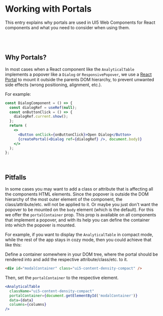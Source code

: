 
<Meta title="Working with Portals" />

# Working with Portals

This entry explains why portals are used in UI5 Web Components for React components and what you need to consider when using them.

<br />

<TableOfContent headingSelector="h2" />

<br />

## Why Portals?

In most cases when a React component like the `AnalyticalTable` implements a popover like a `Dialog` or `ResponsivePopover`, we use a [React Portal](https://react.dev/reference/react-dom/createPortal) to mount it outside the parents DOM hierarchy, to prevent unwanted side effects (wrong positioning, alignment, etc.).

For example:

```jsx
const DialogComponent = () => {
  const dialogRef = useRef(null);
  const onButtonClick = () => {
    dialogRef.current.show();
  };
  return (
    <>
      <Button onClick={onButtonClick}>Open Dialog</Button>
      {createPortal(<Dialog ref={dialogRef} />, document.body)}
    </>
  );
};
```

<br />

## Pitfalls

In some cases you may want to add a class or attribute that is affecting all the components HTML elements. Since the popover is outside the DOM hierarchy of the most outer element of the component, the class/attribute/etc. will not be applied to it.
Or maybe you just don't want the popover to be mounted on the `body` element (which is the default).
For this we offer the `portalContainer` prop. This prop is available on all components that implement a popover, and with its help you can define the container into which the popover is mounted.

For example, if you want to display the `AnalyticalTable` in compact mode, while the rest of the app stays in cozy mode, then you could achieve that like this:

Define a container somewhere in your DOM tree, where the portal should be rendered into and add the respective attribute/class/etc. to it.

```html
<div id="modalContainer" class="ui5-content-density-compact" />
```

Then, set the `portalContainer` to the respective element.

```jsx
<AnalyticalTable
  className="ui5-content-density-compact"
  portalContainer={document.getElementById('modalContainer')}
  data={data}
  columns={columns}
/>
```

<div style={{ height: 'var(--_ui5_bar_base_height)' }} />
<Footer style={{ position: 'fixed', bottom: 0, zIndex: 2, maxHeight: 'var(--_ui5_bar_base_height)' }} />

